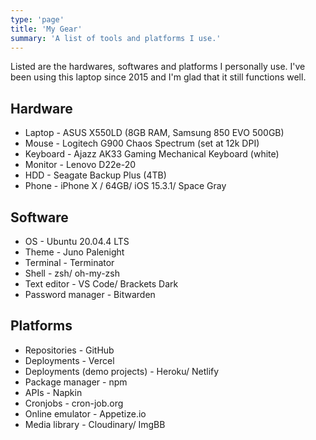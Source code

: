 ```yaml
---
type: 'page'
title: 'My Gear'
summary: 'A list of tools and platforms I use.'
---
```


Listed are the hardwares, softwares and platforms I personally use. I've been using this laptop since 2015 and I'm glad that it still functions well.

## Hardware

- Laptop - ASUS X550LD (8GB RAM, Samsung 850 EVO 500GB)
- Mouse - Logitech G900 Chaos Spectrum (set at 12k DPI)
- Keyboard - Ajazz AK33 Gaming Mechanical Keyboard (white)
- Monitor - Lenovo D22e-20
- HDD - Seagate Backup Plus (4TB)
- Phone - iPhone X / 64GB/ iOS 15.3.1/ Space Gray

## Software

- OS - Ubuntu 20.04.4 LTS
- Theme - Juno Palenight
- Terminal - Terminator
- Shell - zsh/ oh-my-zsh
- Text editor - VS Code/ Brackets Dark
- Password manager - Bitwarden

## Platforms

- Repositories - GitHub
- Deployments - Vercel
- Deployments (demo projects) - Heroku/ Netlify
- Package manager - npm
- APIs - Napkin
- Cronjobs - cron-job.org
- Online emulator - Appetize.io
- Media library - Cloudinary/ ImgBB
